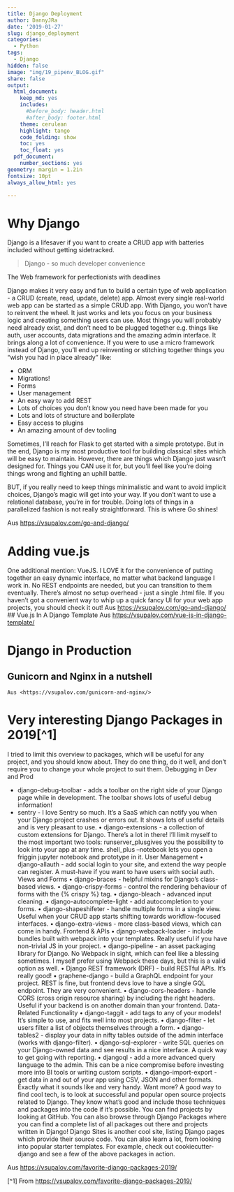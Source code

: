 ```yaml
---
title: Django Deployment 
author: DannyJRa
date: '2019-01-27'
slug: django_deployment
categories:
  - Python
tags:
  - Django
hidden: false
image: "img/19_pipenv_BLOG.gif"
share: false
output:
  html_document:
    keep_md: yes
    includes:
      #before_body: header.html
      #after_body: footer.html
    theme: cerulean
    highlight: tango
    code_folding: show
    toc: yes
    toc_float: yes
  pdf_document:
    number_sections: yes
geometry: margin = 1.2in
fontsize: 10pt
always_allow_html: yes

---
```


# Why Django
Django is a lifesaver if you want to create a CRUD app with batteries included without getting sidetracked.

> Django - so much developer convenience

The Web framework for perfectionists with deadlines

Django makes it very easy and fun to build a certain type of web application - a CRUD (create, read, update, delete) app.
Almost every single real-world web app can be started as a simple CRUD app.
With Django, you won’t have to reinvent the wheel. It just works and lets you focus on your business logic and creating something users can use.
Most things you will probably need already exist, and don’t need to be plugged together e.g. things like auth, user accounts, data migrations and the amazing admin interface.
It brings along a lot of convenience. If you were to use a micro framework instead of Django, you’ll end up reinventing or stitching together things you “wish you had in place already” like:

* ORM
* Migrations!
* Forms
* User management
* An easy way to add REST
* Lots of choices you don’t know you need have been made for you
* Lots and lots of structure and boilerplate
* Easy access to plugins
* An amazing amount of dev tooling

Sometimes, I’ll reach for Flask to get started with a simple prototype. But in the end, Django is my most productive tool for building classical sites which will be easy to maintain.
However, there are things which Django just wasn’t designed for. Things you CAN use it for, but you’ll feel like you’re doing things wrong and fighting an uphill battle.

BUT, if you really need to keep things minimalistic and want to avoid implicit choices, Django’s magic will get into your way. If you don’t want to use a relational database, you’re in for trouble. Doing lots of things in a parallelized fashion is not really straightforward. This is where Go shines!

Aus <https://vsupalov.com/go-and-django/>

# Adding vue.js
One additional mention: VueJS. I LOVE it for the convenience of putting together an easy dynamic interface, no matter what backend language I work in. No REST endpoints are needed, but you can transition to them eventually. There’s almost no setup overhead - just a single .html file. If you haven’t got a convenient way to whip up a quick fancy UI for your web app projects, you should check it out!
    Aus <https://vsupalov.com/go-and-django/>
## Vue.js In A Django Template
Aus <https://vsupalov.com/vue-js-in-django-template/>

# Django in Production
## Gunicorn and Nginx in a nutshell
    Aus <https://vsupalov.com/gunicorn-and-nginx/>

# Very interesting Django Packages in 2019[^1]
I tried to limit this overview to packages, which will be useful for any project, and you should know about. They do one thing, do it well, and don’t require you to change your whole project to suit them.
Debugging in Dev and Prod

* django-debug-toolbar - adds a toolbar on the right side of your Django page while in development. The toolbar shows lots of useful debug information!
* sentry - I love Sentry so much. It’s a SaaS which can notify you when your Django project crashes or errors out. It shows lots of useful details and is very pleasant to use.
• django-extensions - a collection of custom extensions for Django. There’s a lot in there! I’ll limit myself to the most important two tools: runserver_plusgives you the possibility to look into your app at any time. shell_plus --notebook lets you open a friggin jupyter notebook and prototype in it.
User Management
• django-allauth - add social login to your site, and extend the way people can register. A must-have if you want to have users with social auth.
Views and Forms
• django-braces - helpful mixins for Django’s class-based views.
• django-crispy-forms - control the rendering behaviour of forms with the {% crispy %} tag.
• django-bleach - advanced input cleaning.
• django-autocomplete-light - add autocompletion to your forms.
• django-shapeshifeter - handle multiple forms in a single view. Useful when your CRUD app starts shifting towards workflow-focused interfaces.
• django-extra-views - more class-based views, which can come in handy.
Frontend & APIs
• django-webpack-loader - include bundles built with webpack into your templates. Really useful if you have non-trivial JS in your project.
• django-pipeline - an asset packaging library for Django. No Webpack in sight, which can feel like a blessing sometimes. I myself prefer using Webpack these days, but this is a valid option as well.
• Django REST framework (DRF) - build RESTful APIs. It’s really good!
• graphene-django - build a GraphQL endpoint for your project. REST is fine, but frontend devs love to have a single GQL endpoint. They are very convenient.
• django-cors-headers - handle CORS (cross origin resource sharing) by including the right headers. Useful if your backend is on another domain than your frontend.
Data-Related Functionality
• django-taggit - add tags to any of your models! It’s simple to use, and fits well into most projects.
• django-filter - let users filter a list of objects themselves through a form.
• django-tables2 - display your data in nifty tables outside of the admin interface (works with django-filter).
• django-sql-explorer - write SQL queries on your Django-owned data and see results in a nice interface. A quick way to get going with reporting.
• djangoql - add a more advanced query language to the admin. This can be a nice compromise before investing more into BI tools or writing custom scripts.
• django-import-export - get data in and out of your app using CSV, JSON and other formats. Exactly what it sounds like and very handy.
Want more?
A good way to find cool tech, is to look at successful and popular open source projects related to Django. They know what’s good and include those techniques and packages into the code if it’s possible. You can find projects by looking at GitHub.
You can also browse through Django Packages where you can find a complete list of all packages out there and projects written in Django! Django Sites is another cool site, listing Django pages which provide their source code.
You can also learn a lot, from looking into popular starter templates. For example, check out cookiecutter-django and see a few of the above packages in action.

Aus <https://vsupalov.com/favorite-django-packages-2019/>


[^1] From <https://vsupalov.com/favorite-django-packages-2019/>
